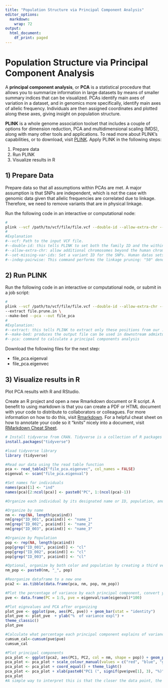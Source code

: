 ```yaml
---
title: "Population Structure via Principal Component Analysis"
editor_options:
  markdown:
    wrap: 72
output:
  html_document:
    df_print: paged
---
```


# Population Structure via Principal Component Analysis

A **principal component analysis**, or **PCA** is a statistical procedure that allows you to summarize information in large datasets by means of smaller summary indices that can be visualized. PCAs identify main axes of variation in a dataset, and in genomics more specifically, identify main axes of allelic frequency. Individuals are then assigned coordinates and plotted along these axes, giving insight on population structure.

**PLINK** is a whole genome association toolset that includes a couple of options for dimension reduction, PCA and multidimensional scaling (MDS), along with many other tools and applications. To read more about PLINK's capabilities, or to download, visit [PLINK](https://zzz.bwh.harvard.edu/plink/tutorial.shtml). Apply PLINK in the following steps: 

1) Prepare data
2) Run PLINK
3) Visualize results in R

## 1) Prepare Data

Prepare data so that all assumptions within PCAs are met. A major assumption is that SNPs are independent, which is not the case with genomic data given that allelic frequencies are correlated due to linkage. Therefore, we need to remove variants that are in physical linkage.

Run the following code in an interactive or computational node:

```Bash
#
plink --vcf /path/to/vcf/file/file.vcf --double-id --allow-extra-chr --set-missing-var-ids @:# --indep-pairwise 50 10 0.1 --out file_plink
#
#Explanation
#--vcf: Path to the input VCF file.
#--double-id: this tells PLINK to set both the family ID and the within-family ID to be set to the sample ID
#--allow-extra-chr: allow additional chromosomes beyond the human chromosome set. PLINK by default expectes that the data is human
#--set-missing-var-ids: Set a variant ID for the SNPs. Human datas sets often have annotated SNP names, so plink will look for these. If not working wtih a human dataset, set to default to chromosome:position which can be achieved in plink by setting the option @:#.
#--indep-pairwise: This command performs the linkage pruning: "50" denotes a window of 50 Kb, "10" is the window step size - meaning we move 10 bp each time we calculate linkage. The third argument is an r2 threshold, or the threshold of linkage we are willing to tolerate. For example, variables that show an r2 of greater than 0.1 are pruned here.
```

## 2) Run PLINK

Run the following code in an interactive or computational node, or submit in a job script:

```Bash
#
plink --vcf /path/to/vcf/file/file.vcf --double-id --allow-extra-chr --set-missing-var-ids @:# \
--extract file.prune.in \
--make-bed --pca --out file_pca
#
#Explanation:
#--extract: this tells PLINK to extract only these positions from our .vcf file
#--make-bed: produces the output file can be used in downstream admixture analysis
#--pca: command to calculate a principal components analysis
```

Download the following files for the next step:

* file_pca.eigenval  
* file_pca.eigenvec

## 3) Visualize results in R

Plot PCA results with R and RStudio.

Create an R project and open a new Rmarkdown document or R script. A benefit to using markdown is that you can create a PDF or HTML document with your code to distribute to collaborators or colleagues. For more information on how to do this, visit [Rmarkdown](https://rmarkdown.rstudio.com). For a helpful cheat sheet on how to annotate your code so it "knits" nicely into a document, visit [RMarkdown Cheat Sheet](https://www.rstudio.com/wp-content/uploads/2015/02/rmarkdown-cheatsheet.pdf).

```R
# Install tidyverse from CRAN. Tidyverse is a collection of R packages designed for data science and manipulation.
install.packages("tidyverse")

#load tidyverse library
library (tidyverse)

#Read our data using the read table function
pca <- read_table2("file_pca.eigenvec", col_names = FALSE)
eigenval <- scan("file_pca.eigenval")

#Set names for individuals
names(pca)[1] <- "ind"
names(pca)[2:ncol(pca)] <- paste0("PC", 1:(ncol(pca)-1))

#Organize each individual by its designated name or ID, population, and species.Let's now organize each individual by its name and its population/species. For this you will create some vectors that will hold that information (i.e. nm for name and pop for population).

#Organize by name
nm <- rep(NA, length(pca$ind))
nm[grep("ID_001", pca$ind)] <- "name_1"
nm[grep("ID_002", pca$ind)] <- "name_2"
nm[grep("ID_003", pca$ind)] <- "name_3"

#Organize by Population
pop <- rep(NA, length(pca$ind))
pop[grep("ID_001", pca$ind)] <- "cl"
pop[grep("ID_002", pca$ind)] <- "cl"
pop[grep("ID_003", pca$ind)] <- "cl"

#Optional, organize by both color and population by creating a third vector:
nm_pop <- paste0(nm, "_", pop)

#Reorganize dataframe to a new one
pca2 <- as.tibble(data.frame(pca, nm, pop, nm_pop))

#Plot the percentage of variance by each principal component, convert your eigenvalues to percentages and create a new dataframe
pve <- data.frame(PC = 1:5, pve = eigenval/sum(eigenval)*100)

#Plot eignvalues and PCA after organizing
plot_pve <- ggplot(pve, aes(PC, pve)) + geom_bar(stat = "identity")
plot_pve <- plot_pve  + ylab("%  of variance expl") +
theme_classic()
plot_pve

#Calculate what percentage each principal component explains of variance:
cumsum_cal<-cumsum(pve$pve)
cumsum_cal

#Plot principal components
pca_plot <- ggplot(pca2, aes(PC1, PC2, col = nm, shape = pop)) + geom_point(size = 3)
pca_plot <- pca_plot + scale_colour_manual(values = c("red", "blue", "green", "purple","black"))
pca_plot <- pca_plot + coord_equal() + theme_light()
pca_plot <- pca_plot + xlab(paste0("PC1 (", signif(pve$pve[1], 3), "%)")) + ylab(paste0("PC2 (", signif(pve$pve[2], 3), "%)"))
pca_plot
#A simple way to interpret this is that the closer the data point, the more similar the individuals

```